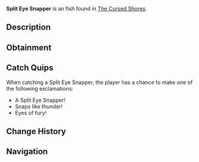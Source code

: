 {{FishInfobox
|image          = Split Eye Snapper.png
|rarity         = Unusual
|sea            = Second Sea
|location       = [[The Cursed Shores]]
|sublocation    = 
|sources        = Fishing Rod
|radar_location = 
|prog_speed     = -68
|xp             = 300
|weather        = Windy
|time           = Day
|season         = Spring
|bait           = Flakes
|base_weight    = 6
|base_value     = 380
|weight_range   = 3.5
|base_chance    = 85
|base_resil     = 12
}}
'''Split Eye Snapper''' is an {{Rarity|Unusual}} fish found in [[The Cursed Shores]].

== Description ==
{{Description|A savage snapper that strikes with unerring precision.|Bestiary Entry}}

== Obtainment ==
{{Description|It hunts where the currents split.|Bestiary Hint}}
{{Fish Availability|
The Cursed Shores
|top_rods      = 
Free Spirit Rod\399259.38\10042.2;
Leviathan's Fang Rod\332819.76\15333.73;
Trident Rod\316118.21\13790.6;
Azure Of Lagoon\314414.42\14518.4;
Egg Rod\247559.03\10809.89;
Training Rod\177868.64\59519.08;
Flimsy Rod\149380.21\6534.01;
Buddy Bond Rod\138186.67\5378.69;
Nocturnal Rod\44399.68\40652.02;
Verdant Shear Rod\233997.49\10198.06;
Blazebringer Rod\229507.25\9657.67;
No-Life Rod\217838.04\9233.12;
Seraphic Rod\198821.96\8673.57;
Challenger's Rod\180555.9\7629.19;
Ethereal Prism Rod\171687.7\7150.6;
Rod Of The Forgotten Fang\157893.03\6953.18;
Depthseeker Rod\153507.76\6065.16;
Rod Of The Exalted One\149792\6529.24;
Avalanche Rod\149537.86\5639.9;
Steady Rod\149060.28\5862.58;
Volcanic Rod\146518.89\5573;
Rod Of The Depths\146077.41\6174.36;
Zeus Rod\144472.99\5495.18
|recommended   = Free Spirit Rod
}}

== Catch Quips ==
When catching a Split Eye Snapper, the player has a chance to make one of the following exclamations:
* A Split Eye Snapper!
* Snaps like thunder!
* Eyes of fury!

== Change History ==
{{Change History|{{subst:Current Version}}}}

== Navigation ==
{{Fish Navbox|The Cursed Shores}}